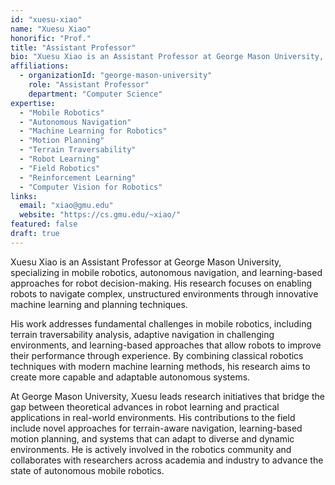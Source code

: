```yaml
---
id: "xuesu-xiao"
name: "Xuesu Xiao"
honorific: "Prof."
title: "Assistant Professor"
bio: "Xuesu Xiao is an Assistant Professor at George Mason University, specializing in mobile robotics, autonomous navigation, and learning-based approaches for robot decision-making. His research focuses on enabling robots to navigate complex, unstructured environments through innovative machine learning and planning techniques."
affiliations:
  - organizationId: "george-mason-university"
    role: "Assistant Professor"
    department: "Computer Science"
expertise:
  - "Mobile Robotics"
  - "Autonomous Navigation"
  - "Machine Learning for Robotics"
  - "Motion Planning"
  - "Terrain Traversability"
  - "Robot Learning"
  - "Field Robotics"
  - "Reinforcement Learning"
  - "Computer Vision for Robotics"
links:
  email: "xiao@gmu.edu"
  website: "https://cs.gmu.edu/~xiao/"
featured: false
draft: true
---
```


Xuesu Xiao is an Assistant Professor at George Mason University, specializing in mobile robotics, autonomous navigation, and learning-based approaches for robot decision-making. His research focuses on enabling robots to navigate complex, unstructured environments through innovative machine learning and planning techniques.

His work addresses fundamental challenges in mobile robotics, including terrain traversability analysis, adaptive navigation in challenging environments, and learning-based approaches that allow robots to improve their performance through experience. By combining classical robotics techniques with modern machine learning methods, his research aims to create more capable and adaptable autonomous systems.

At George Mason University, Xuesu leads research initiatives that bridge the gap between theoretical advances in robot learning and practical applications in real-world environments. His contributions to the field include novel approaches for terrain-aware navigation, learning-based motion planning, and systems that can adapt to diverse and dynamic environments. He is actively involved in the robotics community and collaborates with researchers across academia and industry to advance the state of autonomous mobile robotics.
